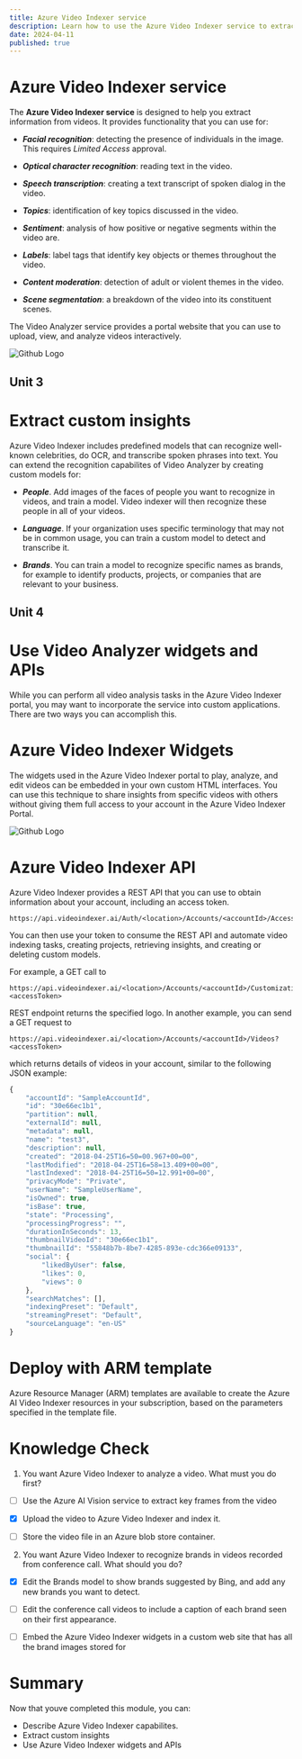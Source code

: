 ```yaml
---
title: Azure Video Indexer service
description: Learn how to use the Azure Video Indexer service to extract insights from videos
date: 2024-04-11
published: true
---
```


# Azure Video Indexer service

The **Azure Video Indexer service** is designed to help you extract information from videos. It provides functionality that you can use for:

- **_Facial recognition_**: detecting the presence of individuals in the image. This requires _Limited Access_ approval.

- **_Optical character recognition_**: reading text in the video.

- **_Speech transcription_**: creating a text transcript of spoken dialog in the video.

- **_Topics_**: identification of key topics discussed in the video.

- **_Sentiment_**: analysis of how positive or negative segments within the video are.

- **_Labels_**: label tags that identify key objects or themes throughout the video.

- **_Content moderation_**: detection of adult or violent themes in the video.

- **_Scene segmentation_**: a breakdown of the video into its constituent scenes.

The Video Analyzer service provides a portal website that you can use to upload, view, and analyze videos interactively.

![Github Logo](https://learn.microsoft.com/en-us/training/wwl-data-ai/analyze-video/media/video-indexer-portal.png)

## Unit 3

# Extract custom insights

Azure Video Indexer includes predefined models that can recognize well-known celebrities, do OCR, and transcribe spoken phrases into text. You can extend the recognition capabilites of Video Analyzer by creating custom models for:

- **_People_**. Add images of the faces of people you want to recognize in videos, and train a model. Video indexer will then recognize these people in all of your videos.

- **_Language_**. If your organization uses specific terminology that may not be in common usage, you can train a custom model to detect and transcribe it.

- **_Brands_**. You can train a model to recognize specific names as brands, for example to identify products, projects, or companies that are relevant to your business.

## Unit 4

# Use Video Analyzer widgets and APIs

While you can perform all video analysis tasks in the Azure Video Indexer portal, you may want to incorporate the service into custom applications. There are two ways you can accomplish this.

# Azure Video Indexer Widgets

The widgets used in the Azure Video Indexer portal to play, analyze, and edit videos can be embedded in your own custom HTML interfaces. You can use this technique to share insights from specific videos with others without giving them full access to your account in the Azure Video Indexer Portal.

![Github Logo](https://learn.microsoft.com/en-us/training/wwl-data-ai/analyze-video/media/widgets.png)

# Azure Video Indexer API

Azure Video Indexer provides a REST API that you can use to obtain information about your account, including an access token.

```
https://api.videoindexer.ai/Auth/<location>/Accounts/<accountId>/AccessToken
```

You can then use your token to consume the REST API and automate video indexing tasks, creating projects, retrieving insights, and creating or deleting custom models.

For example, a GET call to

```
https://api.videoindexer.ai/<location>/Accounts/<accountId>/Customization/CustomLogos/Logos/<logoId>?<accessToken>
```

REST endpoint returns the specified logo. In another example, you can send a GET request to

```
https://api.videoindexer.ai/<location>/Accounts/<accountId>/Videos?<accessToken>
```

which returns details of videos in your account, similar to the following JSON example:

```js
{
    "accountId": "SampleAccountId",
    "id": "30e66ec1b1",
    "partition": null,
    "externalId": null,
    "metadata": null,
    "name": "test3",
    "description": null,
    "created": "2018-04-25T16=50=00.967+00=00",
    "lastModified": "2018-04-25T16=58=13.409+00=00",
    "lastIndexed": "2018-04-25T16=50=12.991+00=00",
    "privacyMode": "Private",
    "userName": "SampleUserName",
    "isOwned": true,
    "isBase": true,
    "state": "Processing",
    "processingProgress": "",
    "durationInSeconds": 13,
    "thumbnailVideoId": "30e66ec1b1",
    "thumbnailId": "55848b7b-8be7-4285-893e-cdc366e09133",
    "social": {
        "likedByUser": false,
        "likes": 0,
        "views": 0
    },
    "searchMatches": [],
    "indexingPreset": "Default",
    "streamingPreset": "Default",
    "sourceLanguage": "en-US"
}
```

# Deploy with ARM template

Azure Resource Manager (ARM) templates are available to create the Azure AI Video Indexer resources in your subscription, based on the parameters specified in the template file.

# Knowledge Check

1. You want Azure Video Indexer to analyze a video. What must you do first?

- [ ] Use the Azure AI Vision service to extract key frames from the video

- [x] Upload the video to Azure Video Indexer and index it.

- [ ] Store the video file in an Azure blob store container.

2. You want Azure Video Indexer to recognize brands in videos recorded from conference call. What should you do?

- [x] Edit the Brands model to show brands suggested by Bing, and add any new brands you want to detect.

- [ ] Edit the conference call videos to include a caption of each brand seen on their first appearance.

- [ ] Embed the Azure Video Indexer widgets in a custom web site that has all the brand images stored for

# Summary

Now that youve completed this module, you can:

- Describe Azure Video Indexer capabilites.
- Extract custom insights
- Use Azure Video Indexer widgets and APIs

